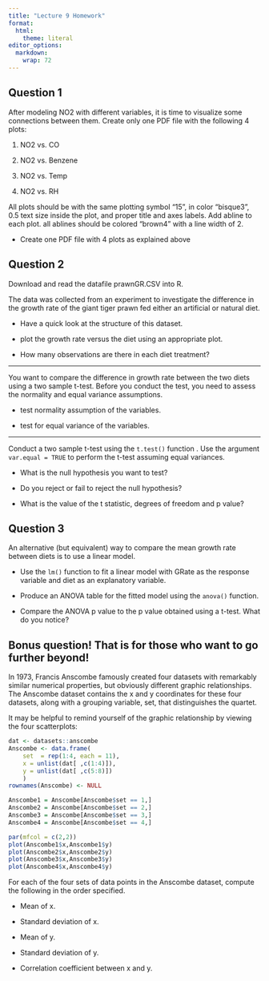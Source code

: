 ```yaml
---
title: "Lecture 9 Homework"
format:
  html: 
    theme: literal
editor_options: 
  markdown: 
    wrap: 72
---
```


## Question 1

After modeling NO2 with different variables, it is time to visualize
some connections between them. Create only one PDF file with the
following 4 plots:

1.  NO2 vs. CO

2.  NO2 vs. Benzene

3.  NO2 vs. Temp

4.  NO2 vs. RH

All plots should be with the same plotting symbol "15", in color
"bisque3", 0.5 text size inside the plot, and proper title and axes
labels. Add abline to each plot. all ablines should be colored "brown4"
with a line width of 2.

-   Create one PDF file with 4 plots as explained above

## Question 2

Download and read the datafile prawnGR.CSV into R.

The data was collected from an experiment to investigate the difference
in the growth rate of the giant tiger prawn fed either an artificial or
natural diet.

-   Have a quick look at the structure of this dataset.

-   plot the growth rate versus the diet using an appropriate plot.

-   How many observations are there in each diet treatment?

------------------------------------------------------------------------

You want to compare the difference in growth rate between the two diets
using a two sample t-test. Before you conduct the test, you need to
assess the normality and equal variance assumptions.

-   test normality assumption of the variables.

-   test for equal variance of the variables.

------------------------------------------------------------------------

Conduct a two sample t-test using the `t.test()` function . Use the
argument `var.equal = TRUE` to perform the t-test assuming equal
variances.

-   What is the null hypothesis you want to test?

-   Do you reject or fail to reject the null hypothesis?

-   What is the value of the t statistic, degrees of freedom and p
    value?

## Question 3

An alternative (but equivalent) way to compare the mean growth rate
between diets is to use a linear model.

-   Use the `lm()` function to fit a linear model with GRate as the
    response variable and diet as an explanatory variable.

-   Produce an ANOVA table for the fitted model using the `anova()`
    function.

-   Compare the ANOVA p value to the p value obtained using a t-test.
    What do you notice?

## Bonus question! That is for those who want to go further beyond!

In 1973, Francis Anscombe famously created four datasets with remarkably
similar numerical properties, but obviously different graphic
relationships. The Anscombe dataset contains the x and y coordinates for
these four datasets, along with a grouping variable, set, that
distinguishes the quartet.

It may be helpful to remind yourself of the graphic relationship by
viewing the four scatterplots:

```r

dat <- datasets::anscombe
Anscombe <- data.frame(
    set  = rep(1:4, each = 11),
    x = unlist(dat[ ,c(1:4)]),
    y = unlist(dat[ ,c(5:8)])
    )
rownames(Anscombe) <- NULL

Anscombe1 = Anscombe[Anscombe$set == 1,]
Anscombe2 = Anscombe[Anscombe$set == 2,]
Anscombe3 = Anscombe[Anscombe$set == 3,]
Anscombe4 = Anscombe[Anscombe$set == 4,]

par(mfcol = c(2,2))
plot(Anscombe1$x,Anscombe1$y)
plot(Anscombe2$x,Anscombe2$y)
plot(Anscombe3$x,Anscombe3$y)
plot(Anscombe4$x,Anscombe4$y)


```

For each of the four sets of data points in the Anscombe dataset,
compute the following in the order specified.

-   Mean of x.

-   Standard deviation of x.

-   Mean of y.

-   Standard deviation of y.

-   Correlation coefficient between x and y.
